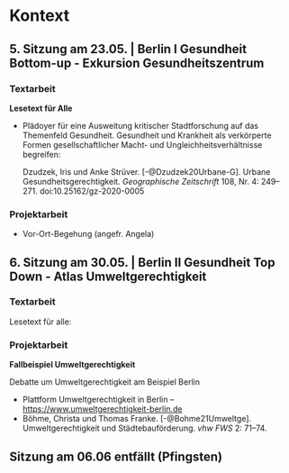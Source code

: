 # Kontext {.unnumbered}

## 5. Sitzung am 23.05. | Berlin I Gesundheit Bottom-up - Exkursion Gesundheitszentrum {.unnumbered}


### Textarbeit {.unnumbered}

**Lesetext für Alle**

- Plädoyer für eine Ausweitung kritischer Stadtforschung auf das Themenfeld Gesundheit. Gesundheit und Krankheit als verkörperte Formen gesellschaftlicher Macht- und Ungleichheitsverhältnisse begreifen:

  Dzudzek, Iris und Anke Strüver. [-@Dzudzek20Urbane-G]. Urbane Gesundheitsgerechtigkeit. *Geographische Zeitschrift* 108, Nr. 4: 249--271. doi:10.25162/gz-2020-0005

### Projektarbeit {.unnumbered}

- Vor-Ort-Begehung (angefr. Angela)



## 6. Sitzung am 30.05. | Berlin II Gesundheit Top Down - Atlas Umweltgerechtigkeit {.unnumbered}

### Textarbeit  {.unnumbered}

Lesetext für alle:

### Projektarbeit {.unnumbered}

**Fallbeispiel Umweltgerechtigkeit**

Debatte um Umweltgerechtigkeit am Beispiel Berlin

- Plattform Umweltgerechtigkeit in Berlin – [https://www.umweltgerechtigkeit-berlin.de](https://www.umweltgerechtigkeit-berlin.de)
- Böhme, Christa und Thomas Franke. [-@Bohme21Umweltge]. Umweltgerechtigkeit und Städtebauförderung. *vhw FWS* 2: 71--74.


## Sitzung am 06.06 entfällt (Pfingsten) {.unnumbered}
